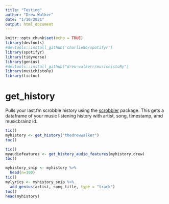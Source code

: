 ```yaml
---
title: "Testing"
author: "Drew Walker"
date: "1/10/2021"
output: html_document
---
```


```r
knitr::opts_chunk$set(echo = TRUE)
library(devtools)
#devtools::install_github('charlie86/spotifyr')
library(spotifyr)
library(tidyverse)
library(genius)
#devtools::install_github("drew-walkerr/musichistoRy")
library(musichistoRy)
library(tictoc)

```

# get_history

Pulls your last.fm scrobble history using the [scrobbler](https://cran.r-project.org/web/packages/scrobbler/index.html) package. This gets a dataframe of your music listening history with artist, song, timestamp, amd musicbrainz id.

```r
tic()
myhistory <- get_history("thedrewwalker")
toc() 
```

```r
tic()
myaudiofeatures <- get_history_audio_features(myhistory,drew)
toc()

```

```r

myhistory_snip <- myhistory %>% 
  head(n=100)
tic()
mylyrics <- myhistory_snip %>% 
  add_genius(artist, song_title, type = "track")
toc()
head(myhistory)
```
